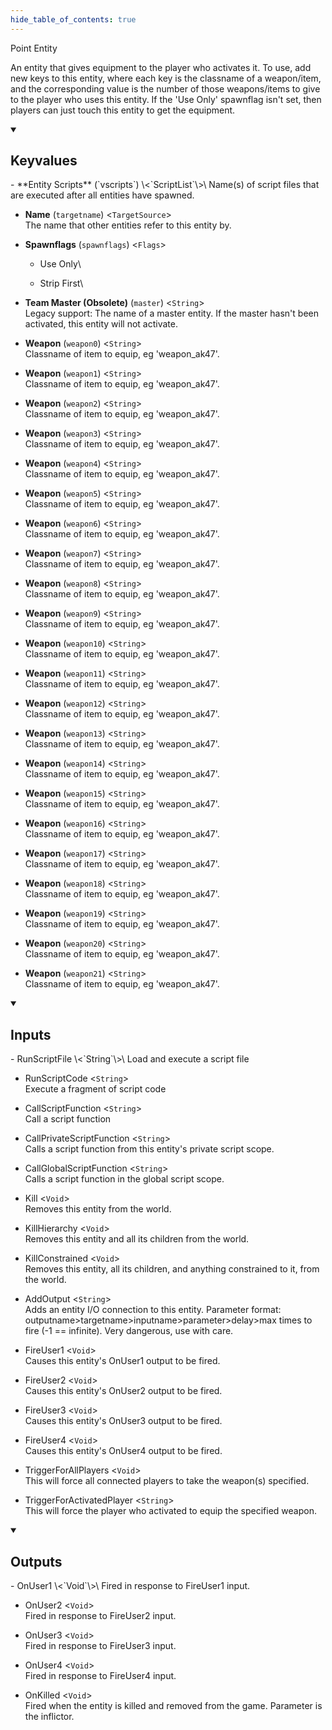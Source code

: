 ```yaml
---
hide_table_of_contents: true
---
```


<!---
!!!!!!
THIS PAGE IS AUTOGENERATED FROM GAME FGD DEFINITIONS!
DO NOT EDIT MANUALLY!
!!!!!!

In order to make edits, you can make an annotation file in /fgd_dump_overrides
-->


Point Entity

An entity that gives equipment to the player who activates it. To use, add new keys to this entity, where each key is the classname of a weapon/item, and the corresponding value is the number of those weapons/items to give to the player who uses this entity. If the 'Use Only' spawnflag isn't set, then players can just touch this entity to get the equipment.

<details open>
<summary><h2>Keyvalues</h2></summary>
- **Entity Scripts** (`vscripts`) \<`ScriptList`\>\
Name(s) of script files that are executed after all entities have spawned.

- **Name** (`targetname`) \<`TargetSource`\>\
The name that other entities refer to this entity by.

- **Spawnflags** (`spawnflags`) \<`Flags`\>
  - Use Only\
    
  - Strip First\
    


- **Team Master (Obsolete)** (`master`) \<`String`\>\
Legacy support: The name of a master entity. If the master hasn't been activated, this entity will not activate.

- **Weapon** (`weapon0`) \<`String`\>\
Classname of item to equip, eg 'weapon_ak47'.

- **Weapon** (`weapon1`) \<`String`\>\
Classname of item to equip, eg 'weapon_ak47'.

- **Weapon** (`weapon2`) \<`String`\>\
Classname of item to equip, eg 'weapon_ak47'.

- **Weapon** (`weapon3`) \<`String`\>\
Classname of item to equip, eg 'weapon_ak47'.

- **Weapon** (`weapon4`) \<`String`\>\
Classname of item to equip, eg 'weapon_ak47'.

- **Weapon** (`weapon5`) \<`String`\>\
Classname of item to equip, eg 'weapon_ak47'.

- **Weapon** (`weapon6`) \<`String`\>\
Classname of item to equip, eg 'weapon_ak47'.

- **Weapon** (`weapon7`) \<`String`\>\
Classname of item to equip, eg 'weapon_ak47'.

- **Weapon** (`weapon8`) \<`String`\>\
Classname of item to equip, eg 'weapon_ak47'.

- **Weapon** (`weapon9`) \<`String`\>\
Classname of item to equip, eg 'weapon_ak47'.

- **Weapon** (`weapon10`) \<`String`\>\
Classname of item to equip, eg 'weapon_ak47'.

- **Weapon** (`weapon11`) \<`String`\>\
Classname of item to equip, eg 'weapon_ak47'.

- **Weapon** (`weapon12`) \<`String`\>\
Classname of item to equip, eg 'weapon_ak47'.

- **Weapon** (`weapon13`) \<`String`\>\
Classname of item to equip, eg 'weapon_ak47'.

- **Weapon** (`weapon14`) \<`String`\>\
Classname of item to equip, eg 'weapon_ak47'.

- **Weapon** (`weapon15`) \<`String`\>\
Classname of item to equip, eg 'weapon_ak47'.

- **Weapon** (`weapon16`) \<`String`\>\
Classname of item to equip, eg 'weapon_ak47'.

- **Weapon** (`weapon17`) \<`String`\>\
Classname of item to equip, eg 'weapon_ak47'.

- **Weapon** (`weapon18`) \<`String`\>\
Classname of item to equip, eg 'weapon_ak47'.

- **Weapon** (`weapon19`) \<`String`\>\
Classname of item to equip, eg 'weapon_ak47'.

- **Weapon** (`weapon20`) \<`String`\>\
Classname of item to equip, eg 'weapon_ak47'.

- **Weapon** (`weapon21`) \<`String`\>\
Classname of item to equip, eg 'weapon_ak47'.


 </details>
<details open>
<summary><h2>Inputs</h2></summary>
- RunScriptFile \<`String`\>\
Load and execute a script file

- RunScriptCode \<`String`\>\
Execute a fragment of script code

- CallScriptFunction \<`String`\>\
Call a script function

- CallPrivateScriptFunction \<`String`\>\
Calls a script function from this entity's private script scope.

- CallGlobalScriptFunction \<`String`\>\
Calls a script function in the global script scope.

- Kill \<`Void`\>\
Removes this entity from the world.

- KillHierarchy \<`Void`\>\
Removes this entity and all its children from the world.

- KillConstrained \<`Void`\>\
Removes this entity, all its children, and anything constrained to it, from the world.

- AddOutput \<`String`\>\
Adds an entity I/O connection to this entity. Parameter format: outputname&gt;targetname>inputname&gt;parameter&gt;delay&gt;max times to fire (-1 == infinite). Very dangerous, use with care.

- FireUser1 \<`Void`\>\
Causes this entity's OnUser1 output to be fired.

- FireUser2 \<`Void`\>\
Causes this entity's OnUser2 output to be fired.

- FireUser3 \<`Void`\>\
Causes this entity's OnUser3 output to be fired.

- FireUser4 \<`Void`\>\
Causes this entity's OnUser4 output to be fired.

- TriggerForAllPlayers \<`Void`\>\
This will force all connected players to take the weapon(s) specified.

- TriggerForActivatedPlayer \<`String`\>\
This will force the player who activated to equip the specified weapon.


 </details>
<details open>
<summary><h2>Outputs</h2></summary>
- OnUser1 \<`Void`\>\
Fired in response to FireUser1 input.

- OnUser2 \<`Void`\>\
Fired in response to FireUser2 input.

- OnUser3 \<`Void`\>\
Fired in response to FireUser3 input.

- OnUser4 \<`Void`\>\
Fired in response to FireUser4 input.

- OnKilled \<`Void`\>\
Fired when the entity is killed and removed from the game. Parameter is the inflictor.


 </details>